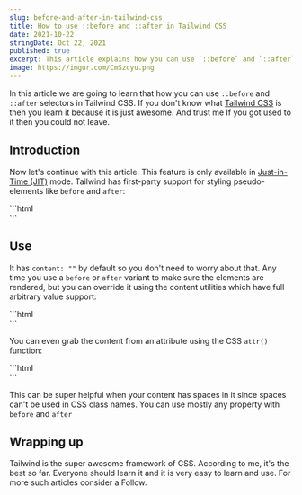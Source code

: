 ```yaml
---
slug: before-and-after-in-tailwind-css
title: How to use ::before and ::after in Tailwind CSS
date: 2021-10-22
stringDate: Oct 22, 2021
published: true
excerpt: This article explains how you can use `::before` and `::after` selectors in Tailwind CSS
image: https://imgur.com/CmSzcyu.png
---
```


In this article we are going to learn that how you can use `::before` and `::after` selectors in Tailwind CSS. If you don't know what [Tailwind CSS](https://tailwindcss.com/) is then you learn it because it is just awesome. And trust me If you got used to it then you could not leave.

## Introduction
Now let's continue with this article. This feature is only available in [Just-in-Time (JIT)](https://tailwindcss.com/docs/just-in-time-mode) mode. Tailwind has first-party support for styling pseudo-elements like `before` and `after`:

<CodeTitle lang="html" title="index.html" />
```html
<div class="before:absolute before:bg-blue-500 after:flex after:bg-blue-300"></div>
```

## Use
It has `content: ""` by default so you don't need to worry about that. Any time you use a `before` or `after` variant to make sure the elements are rendered, but you can override it using the content utilities which have full arbitrary value support:

<CodeTitle lang="html" title="index.html" />
```html
<div class="before:content-['hello'] before:block ..."></div>
```

You can even grab the content from an attribute using the CSS `attr()` function:

<CodeTitle lang="html" title="index.html" />
```html
<div
  before="hello world"
  class="before:content-[attr(before)] before:block ..."
></div>
```

This can be super helpful when your content has spaces in it since spaces can't be used in CSS class names. You can use mostly any property with `before` and `after`

## Wrapping up

Tailwind is the super awesome framework of CSS. According to me, it's the best so far. Everyone should learn it and it is very easy to learn and use. For more such articles consider a Follow.
